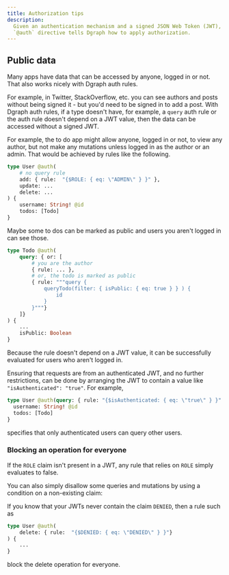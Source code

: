 ```yaml
---
title: Authorization tips
description:
  Given an authentication mechanism and a signed JSON Web Token (JWT), the
  `@auth` directive tells Dgraph how to apply authorization.
---
```



<DgraphWIP />

## Public data

Many apps have data that can be accessed by anyone, logged in or not. That also
works nicely with Dgraph auth rules.

For example, in Twitter, StackOverflow, etc. you can see authors and posts
without being signed it - but you'd need to be signed in to add a post. With
Dgraph auth rules, if a type doesn't have, for example, a `query` auth rule or
the auth rule doesn't depend on a JWT value, then the data can be accessed
without a signed JWT.

For example, the to do app might allow anyone, logged in or not, to view any
author, but not make any mutations unless logged in as the author or an admin.
That would be achieved by rules like the following.

```graphql
type User @auth(
    # no query rule
    add: { rule:  "{$ROLE: { eq: \"ADMIN\" } }" },
    update: ...
    delete: ...
) {
    username: String! @id
    todos: [Todo]
}
```

Maybe some to dos can be marked as public and users you aren't logged in can see
those.

```graphql
type Todo @auth(
    query: { or: [
        # you are the author
        { rule: ... },
        # or, the todo is marked as public
        { rule: """query {
            queryTodo(filter: { isPublic: { eq: true } } ) {
                id
            }
        }"""}
    ]}
) {
    ...
    isPublic: Boolean
}

```

Because the rule doesn't depend on a JWT value, it can be successfully evaluated
for users who aren't logged in.

Ensuring that requests are from an authenticated JWT, and no further
restrictions, can be done by arranging the JWT to contain a value like
`"isAuthenticated": "true"`. For example,

```graphql
type User @auth(query: { rule: "{$isAuthenticated: { eq: \"true\" } }" }) {
  username: String! @id
  todos: [Todo]
}
```

specifies that only authenticated users can query other users.

### Blocking an operation for everyone

If the `ROLE` claim isn't present in a JWT, any rule that relies on `ROLE`
simply evaluates to false.

You can also simply disallow some queries and mutations by using a condition on
a non-existing claim:

If you know that your JWTs never contain the claim `DENIED`, then a rule such as

```graphql
type User @auth(
    delete: { rule:  "{$DENIED: { eq: \"DENIED\" } }"}
) {
    ...
}
```

block the delete operation for everyone.
